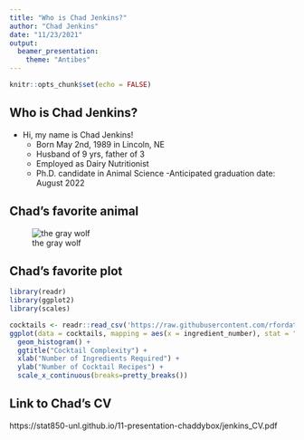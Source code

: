 ```yaml
---
title: "Who is Chad Jenkins?"
author: "Chad Jenkins"
date: "11/23/2021"
output:
  beamer_presentation:
    theme: "Antibes"
---
```


```r
knitr::opts_chunk$set(echo = FALSE)
```

## Who is Chad Jenkins?

- Hi, my name is Chad Jenkins!
  - Born May 2nd, 1989 in Lincoln, NE
  - Husband of 9 yrs, father of 3
  - Employed as Dairy Nutritionist
  - Ph.D. candidate in Animal Science
    -Anticipated graduation date: August 2022
    
## Chad's favorite animal

![the gray wolf](images/wolf.jpg)

## Chad's favorite plot

```r
library(readr)
library(ggplot2)
library(scales)

cocktails <- readr::read_csv('https://raw.githubusercontent.com/rfordatascience/tidytuesday/master/data/2020/2020-05-26/cocktails.csv')
ggplot(data = cocktails, mapping = aes(x = ingredient_number), stat = "count") +
  geom_histogram() +
  ggtitle("Cocktail Complexity") +
  xlab("Number of Ingredients Required") +
  ylab("Number of Cocktail Recipes") +
  scale_x_continuous(breaks=pretty_breaks())

```

## Link to Chad's CV

https://stat850-unl.github.io/11-presentation-chaddybox/jenkins_CV.pdf
